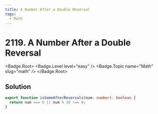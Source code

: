 ```yaml
---
title: A Number After a Double Reversal
tags:
  - Math
---
```


# 2119. A Number After a Double Reversal

<Badge.Root>
  <Badge.Level level="easy" />
  <Badge.Topic name="Math" slug="math" />
</Badge.Root>

## Solution

```typescript filename="solution.ts" copy
export function isSameAfterReversals(num: number): boolean {
  return num === 0 || num % 10 !== 0;
}
```

<ProblemLink
  codingSite="leetcode"
  href="https://leetcode.com/problems/a-number-after-a-double-reversal"
  title="A Number After a Double Reversal"
/>
